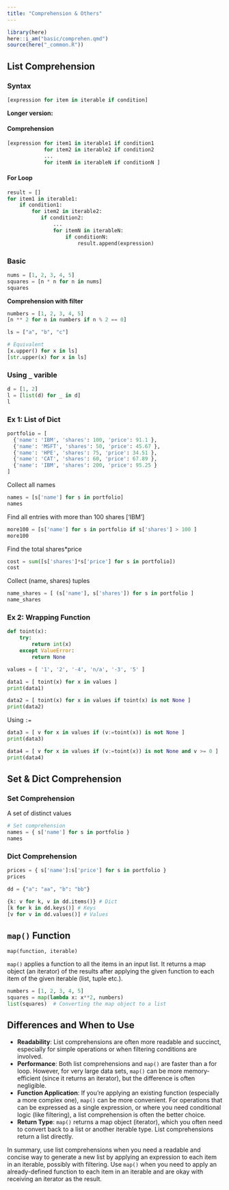 ```yaml
---
title: "Comprehension & Others"
---
```


```r
library(here)
here::i_am("basic/comprehen.qmd")
source(here("_common.R"))
```


## List Comprehension

### Syntax

```python
[expression for item in iterable if condition]
```

**Longer version:**


::: {.panel-tabset}
#### Comprehension

```python
[expression for item1 in iterable1 if condition1
            for item2 in iterable2 if condition2
            ...
            for itemN in iterableN if conditionN ]
```
#### For Loop

```python
result = []
for item1 in iterable1:
    if condition1:
        for item2 in iterable2:
           if condition2:
               ...
               for itemN in iterableN:
                   if conditionN:
                       result.append(expression)
```

:::

### Basic

```python
nums = [1, 2, 3, 4, 5]
squares = [n * n for n in nums]
squares
```

**Comprehension with filter**

```python
numbers = [1, 2, 3, 4, 5]
[n ** 2 for n in numbers if n % 2 == 0] 
```

```python
ls = ["a", "b", "c"]

# Equivalent
[x.upper() for x in ls]
[str.upper(x) for x in ls]
```


### Using `_` varible

```python
d = [1, 2]
l = [list(d) for _ in d]
l
```

### Ex 1: List of Dict

```python
portfolio = [
  {'name': 'IBM', 'shares': 100, 'price': 91.1 },
  {'name': 'MSFT', 'shares': 50, 'price': 45.67 },
  {'name': 'HPE', 'shares': 75, 'price': 34.51 },
  {'name': 'CAT', 'shares': 60, 'price': 67.89 },
  {'name': 'IBM', 'shares': 200, 'price': 95.25 }
]
```

Collect all names

```python
names = [s['name'] for s in portfolio]
names
```

Find all entries with more than 100 shares ['IBM']

```python
more100 = [s['name'] for s in portfolio if s['shares'] > 100 ]
more100
```

Find the total shares*price

```python
cost = sum([s['shares']*s['price'] for s in portfolio])
cost
```

Collect (name, shares) tuples

```python
name_shares = [ (s['name'], s['shares']) for s in portfolio ] 
name_shares
```

### Ex 2: Wrapping Function

```python
def toint(x):
    try:
        return int(x)
    except ValueError:
        return None
```

```python
values = [ '1', '2', '-4', 'n/a', '-3', '5' ]

data1 = [ toint(x) for x in values ]
print(data1)

data2 = [ toint(x) for x in values if toint(x) is not None ]
print(data2)
```

Using `:=`

```python
data3 = [ v for x in values if (v:=toint(x)) is not None ]
print(data3)

data4 = [ v for x in values if (v:=toint(x)) is not None and v >= 0 ]
print(data4)
```



## Set & Dict Comprehension

### Set Comprehension

A set of distinct values

```python
# Set comprehension
names = { s['name'] for s in portfolio }
names
```

### Dict Comprehension

```python
prices = { s['name']:s['price'] for s in portfolio }
prices
```

```python
dd = {"a": "aa", "b": "bb"}

{k: v for k, v in dd.items()} # Dict
[k for k in dd.keys()] # Keys
[v for v in dd.values()] # Values
```


## `map()` Function

`map(function, iterable)`

`map()` applies a function to all the items in an input list. It returns a map object (an iterator) of the results after applying the given function to each item of the given iterable (list, tuple etc.).


```python
numbers = [1, 2, 3, 4, 5]
squares = map(lambda x: x**2, numbers)  
list(squares)  # Converting the map object to a list
```

## Differences and When to Use

- **Readability**: List comprehensions are often more readable and succinct, especially for simple operations or when filtering conditions are involved.
- **Performance**: Both list comprehensions and `map()` are faster than a for loop. However, for very large data sets, `map()` can be more memory-efficient (since it returns an iterator), but the difference is often negligible.
- **Function Application**: If you're applying an existing function (especially a more complex one), `map()` can be more convenient. For operations that can be expressed as a single expression, or where you need conditional logic (like filtering), a list comprehension is often the better choice.
- **Return Type**: `map()` returns a map object (iterator), which you often need to convert back to a list or another iterable type. List comprehensions return a list directly.

In summary, use list comprehensions when you need a readable and concise way to generate a new list by applying an expression to each item in an iterable, possibly with filtering. Use `map()` when you need to apply an already-defined function to each item in an iterable and are okay with receiving an iterator as the result.